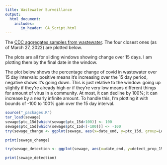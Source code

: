 ```yaml
---
title: Wastewater Surveillance
output:
  html_document:
    includes:
       in_header: GA_Script.html
---
```


The [CDC aggregates samples from wastewater](https://covid.cdc.gov/covid-data-tracker/#wastewater-surveillance). The four closest ones (as of March 27, 2022) are plotted below.

The plots are all for sliding windows showing change over 15 days. I am plotting them by the final date in the window.

The plot below shows the percentage change of covid in wastewater over 15 day intervals: positive means it's increasing over the 15 day period, negative shows it's going down. This is just relative to the window: going up slightly if they're already high or if they're very low means different things for amount of virus in a community. At most, it can decline by 100%; it can increase by a nearly infinite amount. To handle this, I'm plotting it with bounds of -100 to 100% gain over the 15 day interval.

```r
source("_packages.R")
tar_load(sewage)
sewage$ptc_15d[which(sewage$ptc_15d>100)] <- 100
sewage$ptc_15d[which(sewage$ptc_15d<(-100))] <- -100
try(sewage_change <- ggplot(sewage, aes(x=date_end, y=ptc_15d, group=Location)) + geom_point(aes(colour=Location))+ theme_light() + ylab("Percentage change in covid over 15 days") + xlab("Date") + ggtitle("Percentage change in covid over 15 day, bounded by +/- 100%") + ylim(c(-100, 100)) + geom_hline(yintercept = 0) + facet_wrap(~ Location, ncol=2) + theme(legend.position = "none"))

print(sewage_change)
```

```r
try(sewage_detection <- ggplot(sewage, aes(x=date_end, y=detect_prop_15d, group=Location)) + geom_point(aes(colour=Location))+ theme_light() + ylab("Detection of over 15 days") + xlab("Date") + ggtitle("Percentage detection of covid over 15 day interval") + facet_wrap(~ Location, ncol=2) + theme(legend.position = "none"))

print(sewage_detection)
```
